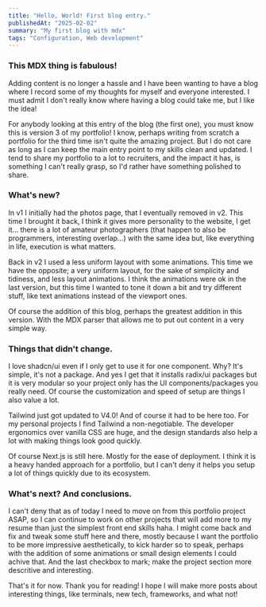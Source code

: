 ```yaml
---
title: "Hello, World! First blog entry."
publishedAt: "2025-02-02"
summary: "My first blog with mdx"
tags: "Configuration, Web development"
---
```


### This MDX thing is fabulous!

Adding content is no longer a hassle and I have been wanting to have a blog
where I record some of my thoughts for myself and everyone interested. I must
admit I don't really know where having a blog could take me, but I like the
idea!

For anybody looking at this entry of the blog (the first one), you must know
this is version 3 of my portfolio! I know, perhaps writing from scratch a
portfolio for the third time isn't quite the amazing project. But I do not care
as long as I can keep the main entry point to my skills clean and updated. I
tend to share my portfolio to a lot to recruiters, and the impact it has, is
something I can't really grasp, so I'd rather have something polished to share.

### What's new?

In v1 I initially had the photos page, that I eventually removed in v2. This
time I brought it back, I think it gives more personality to the website, I get
it... there is a lot of amateur photographers (that happen to also be
programmers, interesting overlap...) with the same idea but, like everything in
life, execution is what matters.

Back in v2 I used a less uniform layout with some animations. This time we have
the opposite; a very uniform layout, for the sake of simplicity and tidiness,
and less layout animations. I think the animations were ok in the last version,
but this time I wanted to tone it down a bit and try different stuff, like text
animations instead of the viewport ones. 

Of course the addition of this blog, perhaps the greatest addition in this
version. With the MDX parser that allows me to put out content in a very simple
way.

### Things that didn't change.

I love shadcn/ui even if I only get to use it for one component. Why? It's
simple, it's not a package. And yes I get that it installs radix/ui packages
but it is very modular so your project only has the UI components/packages you
really need. Of course the customization and speed of setup are things I also
value a lot.

Tailwind just got updated to V4.0! And of course it had to be here too. For my
personal projects I find Tailwind a non-negotiable. The developer ergonomics
over vanilla CSS are huge, and the design standards also help a lot with making
things look good quickly.

Of course Next.js is still here. Mostly for the ease of deployment. I think it
is a heavy handed approach for a portfolio, but I can't deny it helps you setup
a lot of things quickly due to its ecosystem.

### What's next? And conclusions.

I can't deny that as of today I need to move on from this portfolio project
ASAP, so I can continue to work on other projects that will add more to my
resume than just the simplest front end skills haha. I might come back and fix
and tweak some stuff here and there, mostly because I want the portfolio to be
more impressive aesthetically, to kick harder so to speak, perhaps with the
addition of some animations or small design elements I could achive that. And
the last checkbox to mark; make the project section more descritive and
interesting.

That's it for now. Thank you for reading! I hope I will make more posts about
interesting things, like terminals, new tech, frameworks, and what not!
